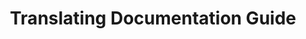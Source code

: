 ---
title: Translating Documentation Guide
category: guide
lastUpdated: 2025-02-26 16:01:00
layout: /src/layouts/librarians.astro
---